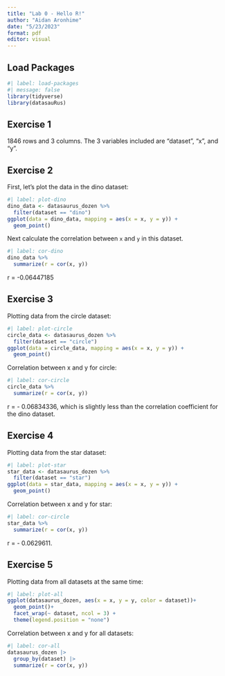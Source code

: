 ```yaml
---
title: "Lab 0 - Hello R!"
author: "Aidan Aronhime"
date: "5/23/2023"
format: pdf
editor: visual
---
```


## Load Packages

```r
#| label: load-packages
#| message: false
library(tidyverse)
library(datasauRus)
```

## Exercise 1

1846 rows and 3 columns. The 3 variables included are "dataset", "x", and "y".

## Exercise 2

First, let's plot the data in the dino dataset:

```r
#| label: plot-dino
dino_data <- datasaurus_dozen %>%
  filter(dataset == "dino")
ggplot(data = dino_data, mapping = aes(x = x, y = y)) + 
  geom_point()
```

Next calculate the correlation between `x` and `y` in this dataset.

```r
#| label: cor-dino
dino_data %>%
  summarize(r = cor(x, y))
```

r = -0.06447185

## Exercise 3

Plotting data from the circle dataset:

```r
#| label: plot-circle
circle_data <- datasaurus_dozen %>%
  filter(dataset == "circle")
ggplot(data = circle_data, mapping = aes(x = x, y = y)) + 
  geom_point()
```

Correlation between x and y for circle:

```r
#| label: cor-circle
circle_data %>%
  summarize(r = cor(x, y))
```

r = - 0.06834336, which is slightly less than the correlation coefficient for the dino dataset.

## Exercise 4

Plotting data from the star dataset:

```r
#| label: plot-star
star_data <- datasaurus_dozen %>%
  filter(dataset == "star")
ggplot(data = star_data, mapping = aes(x = x, y = y)) + 
  geom_point()
```

Correlation between x and y for star:

```r
#| label: cor-circle
star_data %>%
  summarize(r = cor(x, y))
```

r = - 0.0629611.

## Exercise 5

Plotting data from all datasets at the same time:

```r
#| label: plot-all
ggplot(datasaurus_dozen, aes(x = x, y = y, color = dataset))+
  geom_point()+
  facet_wrap(~ dataset, ncol = 3) +
  theme(legend.position = "none")
```

Correlation between x and y for all datasets:

```r
#| label: cor-all
datasaurus_dozen |>
  group_by(dataset) |>
  summarize(r = cor(x, y))
```
